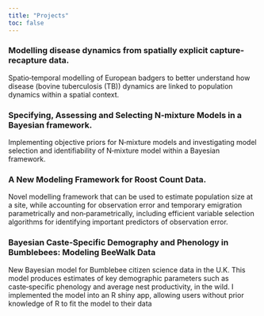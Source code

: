 ```yaml
---
title: "Projects"
toc: false
---
```


### Modelling disease dynamics from spatially explicit capture-recapture data.

Spatio‑temporal modelling of European badgers to better understand how disease (bovine tuberculosis (TB)) dynamics are linked to population dynamics within a spatial context.

### Specifying, Assessing and Selecting N‑mixture Models in a Bayesian framework.

Implementing objective priors for N‑mixture models and investigating model selection and identifiability of N‑mixture model within a Bayesian framework.

### A New Modeling Framework for Roost Count Data.

Novel modelling framework that can be used to estimate population size at a site, while accounting for observation error and temporary emigration parametrically and non‑parametrically, including efficient variable selection algorithms for identifying important predictors of observation error.

### Bayesian Caste‑Specific Demography and Phenology in Bumblebees: Modeling BeeWalk Data

New Bayesian model for Bumblebee citizen science data in the U.K. This model produces estimates of key demographic parameters such as caste‑specific phenology and average nest productivity, in the wild. I implemented the model into an R shiny app, allowing users without prior knowledge of R to fit the model to their data

